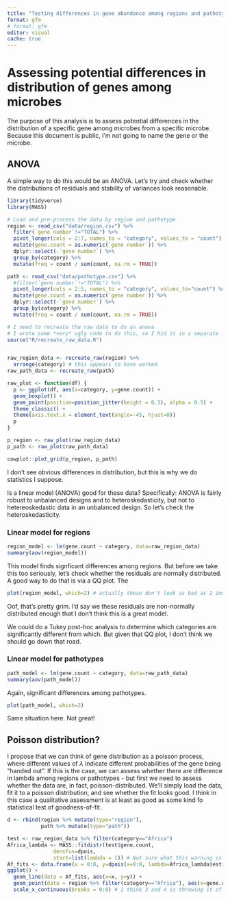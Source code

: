 ```yaml
---
title: "Testing differences in gene abundance among regions and pathotypes"
format: gfm
# format: gfm
editor: visual
cache: true
---
```


# Assessing potential differences in distribution of genes among microbes

The purpose of this analysis is to assess potential differences in the distribution of a specific gene among microbes from a specific microbe. Because this document is public, I'm not going to name the gene or the microbe.

## ANOVA 

A simple way to do this would be an ANOVA. Let's try and check whether the distributions of residuals and stability of variances look reasonable.

```r
library(tidyverse)
library(MASS)

# Load and pre-process the data by region and pathotype
region <- read_csv("data/region.csv") %>%
  filter(`gene number`!="TOTAL") %>%
  pivot_longer(cols = 2:7, names_to = "category", values_to = "count") %>%
  mutate(gene.count = as.numeric(`gene number`)) %>%
  dplyr::select(-`gene number`) %>%
  group_by(category) %>%
  mutate(freq = count / sum(count, na.rm = TRUE))

path <- read_csv("data/pathotype.csv") %>%
  #filter(`gene number`!="TOTAL") %>%
  pivot_longer(cols = 2:5, names_to = "category", values_to="count") %>%
  mutate(gene.count = as.numeric(`gene number`)) %>%
  dplyr::select(-`gene number`) %>%
  group_by(category) %>%
  mutate(freq = count / sum(count, na.rm = TRUE))

# I need to recreate the raw data to do an anova
# I wrote some *very* ugly code to do this, so I hid it in a separate file
source("R/recreate_raw_data.R")


raw_region_data <- recreate_raw(region) %>%
  arrange(category) # this appears to have worked
raw_path_data <- recreate_raw(path)

raw_plot <- function(df) {
  p <- ggplot(df, aes(x=category, y=gene.count)) + 
  geom_boxplot() + 
  geom_point(position=position_jitter(height = 0.3), alpha = 0.5) + 
  theme_classic() + 
  theme(axis.text.x = element_text(angle=-45, hjust=0))
  p
}

p_region <- raw_plot(raw_region_data)
p_path <- raw_plot(raw_path_data)
```
```r
cowplot::plot_grid(p_region, p_path)
```

I don't see obvious differences in distribution, but this is why we do statistics I suppose.

Is a linear model (ANOVA) good for these data? Specifically: ANOVA is fairly robust to unbalanced designs and to heteroskedasticity, but not to hetereoskedastic data in an unbalanced design. So let's check the heteroskedasticity. 

### Linear model for regions
```r
region_model <- lm(gene.count ~ category, data=raw_region_data)
summary(aov(region_model))
```
This model finds signficant differences among regions. But before we take this too seriously, let's check whether the residuals are normally distributed. A good way to do that is via a QQ plot. The 
```r
plot(region_model, which=2) # actually these don't look as bad as I imagined?
```
Oof, that's pretty grim. I'd say we these residuals are non-normally distributed enough that I don't think this is a great model. 

We could do a Tukey post-hoc analysis to determine which categories are significantly different from which. But given that QQ plot, I don't think we should go down that road.

### Linear model for pathotypes

```r
path_model <- lm(gene.count ~ category, data=raw_path_data)
summary(aov(path_model))
```
Again, significant differences among pathotypes. 

```r
plot(path_model, which=2)
```

Same situation here. Not great! 



## Poisson distribution?

I propose that we can think of gene distribution as a poisson process, where different values of $\lambda$ indicate different probabilities of the gene being "handed out". If this is the case, we can assess whether there are difference in lambda among regions or pathotypes - but first we need to assess whether the data are, in fact, poisson-distributed. We'll simply load the data, fit it to a poisson distribution, and see whether the fit looks good. I think in this case a qualitative assessment is at least as good as some kind fo statistical test of goodness-of-fit.

```r
d <- rbind(region %>% mutate(type="region"),
           path %>% mutate(type="path"))

test <- raw_region_data %>% filter(category=="Africa")
Africa_lambda <- MASS::fitdistr(test$gene.count, 
               densfun=dpois, 
               start=list(lambda = 1)) # Not sure what this warning is about
Af_fits <- data.frame(x = 0:8, y=dpois(x=0:8, lambda=Africa_lambda$estimate))
ggplot() + 
  geom_line(data = Af_fits, aes(x=x, y=y)) + 
  geom_point(data = region %>% filter(category=="Africa"), aes(x=gene.count, y=freq)) + 
  scale_x_continuous(breaks = 0:8) # I think 3 and 4 is throwing it off. Hmm. 
```

